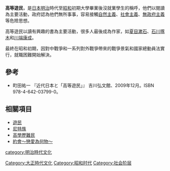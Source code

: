 '''高等遊民'''，是[[日本|日本]][[明治|明治]]時代至[[昭和|昭和]]初期大學畢業後沒就業學生的稱呼，他們以閱讀為主要活動，政府認為他們無所事事，容易接觸[[自然主義|自然主義]]、[[社會主義|社會主義]]、[[無政府主義|無政府主義]]等危險思想。

高等遊民以讀有興趣的書為主要活動，很多人最後成為作家，如[[夏目漱石|夏目漱石]]、[[石川啄木|石川啄木]]和[[川端康成|川端康成]]。

最終在昭和初期，因對中戰爭和一系列對外戰爭帶來的戰爭景氣和國家總動員法實行，就職困難開始解決。

==參考==
*町田祐一 『近代日本と「高等遊民」』 吉川弘文館、2009年12月。ISBN 978-4-642-03799-0。

== 相關項目 ==
* [[遊民|遊民]]
* [[尼特族|尼特族]]
* [[高學歷難民|高學歷難民]]
* [[約會～戀愛為何物～|約會～戀愛為何物～]]

[[category:明治時代文化|category:明治時代文化]]
[[Category:大正時代文化|Category:大正時代文化]]
[[Category:昭和时代|Category:昭和时代]]
[[Category:社会阶层|Category:社会阶层]]